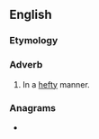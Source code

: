 ==English==

===Etymology===
{{suffix|en|hefty|ly}}

===Adverb===
{{en-adv}}

# In a [[hefty]] manner.

===Anagrams===
* {{anagrams|en|a=efhilty|thiefly}}